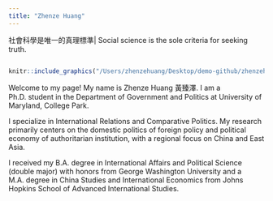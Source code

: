 ```yaml
---
title: "Zhenze Huang"
---
```


社會科學是唯一的真理標準| Social science is the sole criteria for seeking truth. 

```r

```

```r
knitr::include_graphics("/Users/zhenzehuang/Desktop/demo-github/zhenzehuangwebsite2/Zhenze.png")

```

Welcome to my page! My name is Zhenze Huang 黃臻澤. I am a Ph.D. student in the Department of Government and Politics at University of Maryland, College Park. 

I specialize in International Relations and Comparative Politics. My research primarily centers on the domestic politics of foreign policy and political economy of authoritarian institution, with a regional focus on China and East Asia. 

I received my B.A. degree in International Affairs and Political Science (double major) with honors from George Washington University and a M.A. degree in China Studies and International Economics from Johns Hopkins School of Advanced International Studies. 


